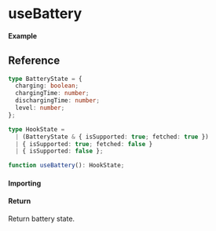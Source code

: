 
<Meta title="Sensor/useBattery" component={Example} />

# useBattery

#### Example

<Canvas>
  <Story story={Example} inline />
</Canvas>

## Reference

```ts
type BatteryState = {
  charging: boolean;
  chargingTime: number;
  dischargingTime: number;
  level: number;
};

type HookState =
  | (BatteryState & { isSupported: true; fetched: true })
  | { isSupported: true; fetched: false }
  | { isSupported: false };

function useBattery(): HookState;
```

#### Importing

<ImportPath />

#### Return

Return battery state.
